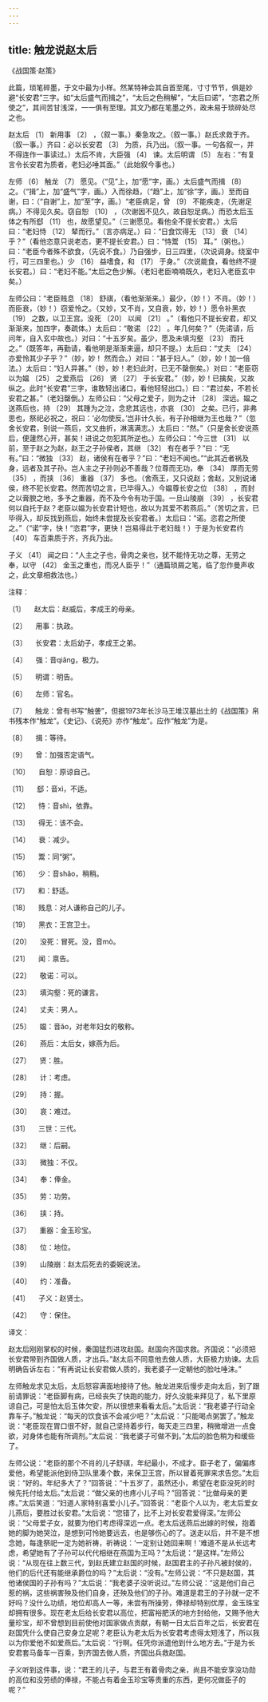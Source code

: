 ```yaml
---
---
---
```

title: 触龙说赵太后
---




《战国策·赵策》





此篇，琐笔碎墨，于文中最为小样。然某特神会其自首至尾，寸寸节节，俱是妙避“长安君”三字。如“太后盛气而揖之”，“太后之色稍解”，“太后曰诺”，“恣君之所使之”，其间苦甘浅深，一一俱有至理。其文乃都在笔墨之外，政未易于琐碎处尽之也。





赵太后 〔1〕 新用事 〔2〕 ，（叙一事。）秦急攻之。（叙一事。）赵氏求救于齐。（叙一事。）齐曰：必以长安君 〔3〕 为质，兵乃出。（叙一事。一句各叙一，并不得连作一事读过。）太后不肯，大臣强 〔4〕 谏。太后明谓 〔5〕 左右：“有复言令长安君为质者，老妇必唾其面。”（此始叙今事也。）

左师 〔6〕 触龙 〔7〕 愿见。（“见”上，加“愿”字，画。）太后盛气而揖 〔8〕 之。（“揖”上，加“盛气”字，画。）入而徐趋，（“趋”上，加“徐”字，画。）至而自谢，曰：（“自谢”上，加“至”字，画。）“老臣病足，曾 〔9〕 不能疾走，（先谢足病。）不得见久矣。窃自恕 〔10〕 ，（次谢因不见久，故自恕足病。）而恐太后玉体之有所郄 〔11〕 也，故愿望见。”（三谢愿见。看他全不提长安君。）太后曰：“老妇恃 〔12〕 辇而行。”（言亦病足。）曰：“日食饮得无 〔13〕 衰 〔14〕 乎？”（看他恣意只说老态，更不提长安君。）曰：“恃鬻 〔15〕 耳。”（粥也。）曰：“老臣今者殊不欲食，（先说不食。）乃自强步，日三四里，（次说调身。绕室中行，可三四里也。）少 〔16〕 益嗜食，和 〔17〕 于身。”（次说能食，看他终不提长安君。）曰：“老妇不能。”太后之色少解。（老妇老臣喃喃既久，老妇入老臣玄中矣。）

左师公曰：“老臣贱息 〔18〕 舒祺，（看他渐渐来。）最少，（妙！）不肖。（妙！）而臣衰，（妙！）窃爱怜之。（又妙，又不肖，又自衰，妙，妙！）愿令补黑衣 〔19〕 之数，以卫王宫。没死 〔20〕 以闻 〔21〕 。”（看他只不提长安君，却又渐渐来，加四字，奏疏体。）太后曰：“敬诺 〔22〕 。年几何矣？”（先诺请，后问年，自入玄中故也。）对曰：“十五岁矣。虽少，愿及未填沟壑 〔23〕 而托之。”（既答年，再勤请，看他明是渐渐来逼，却只不提。）太后曰：“丈夫 〔24〕 亦爱怜其少子乎？”（妙，妙！ 然而合。）对曰：“甚于妇人。”（妙，妙！加一倍法。）太后曰：“妇人异甚。”（妙，妙！老妇此时，已无不罄倒矣。）对曰：“老臣窃以为媪 〔25〕 之爱燕后 〔26〕 贤 〔27〕 于长安君。”（妙，妙！已擒矣，又故纵之。此时“长安君”三字，谁敢轻出诸口，看他轻轻出口。）曰：“君过矣，不若长安君之甚。”（老妇罄倒。）左师公曰：“父母之爱子，则为之计 〔28〕 深远。媪之送燕后也，持 〔29〕 其踵为之泣，念悲其远也，亦哀 〔30〕 之矣。已行，非弗思也，祭祀必祝之，祝曰：‘必勿使反。’岂非计久长，有子孙相继为王也哉？”（忽舍长安君，别说一燕后，文又曲折，淋漓满志。）太后曰：“然。”（只是舍长安说燕后，便蘧然心开，甚矣！进说之勿犯其所逆也。）左师公曰：“今三世 〔31〕 以前，至于赵之为赵，赵王之子孙侯者，其继 〔32〕 有在者乎？”曰：“无有。”曰：“微独 〔33〕 赵，诸侯有在者乎？”曰：“老妇不闻也。”“此其近者祸及身，远者及其子孙。岂人主之子孙则必不善哉？位尊而无功，奉 〔34〕 厚而无劳 〔35〕 ，而挟 〔36〕 重器 〔37〕 多也。（舍燕王，又只说赵；舍赵，又别说诸侯，终不犯长安君。然而苦切之言，已毕得入。）今媪尊长安之位 〔38〕 ，而封之以膏腴之地，多予之重器，而不及今令有功于国。一旦山陵崩 〔39〕 ，长安君何以自托于赵？老臣以媪为长安君计短也，故以为其爱不若燕后。”（苦切之言，已毕得入，却反找到燕后，始终未尝提及长安君者。）太后曰：“诺。恣君之所使之。”（“诺”字，快！“恣君”字，更快！岂易得此于老妇哉！）于是为长安君约 〔40〕 车百乘质于齐，齐兵乃出。

子义 〔41〕 闻之曰：“人主之子也，骨肉之亲也，犹不能恃无功之尊，无劳之奉，以守 〔42〕 金玉之重也，而况人臣乎！”（通篇琐屑之笔，临了忽作曼声收之，此文章相救法也。）

注释：

〔1〕 　赵太后：赵威后，孝成王的母亲。

〔2〕 　用事：执政。

〔3〕 　长安君：太后幼子，孝成王之弟。

〔4〕 　强：音qiǎng，极力。

〔5〕 　明谓：明告。

〔6〕 　左师：官名。

〔7〕 　触龙：曾有书写“触詟”，但据1973年长沙马王堆汉墓出土的《战国策》帛书残本作“触龙”。《史记》、《说苑》亦作“触龙”。应作“触龙”为是。

〔8〕 　揖：等待。

〔9〕 　曾：加强否定语气。

〔10〕 　自恕：原谅自己。

〔11〕 　郄：音xì，不适。

〔12〕 　恃：音shì，依靠。

〔13〕 　得无：该不会。

〔14〕 　衰：减少。

〔15〕 　鬻：同“粥”。

〔16〕 　少：音shǎo，稍稍。

〔17〕 　和：舒适。

〔18〕 　贱息：对人谦称自己的儿子。

〔19〕 　黑衣：王宫卫士。

〔20〕 　没死：冒死。没，音mò。

〔21〕 　闻：禀告。

〔22〕 　敬诺：可以。

〔23〕 　填沟壑：死的谦言。

〔24〕 　丈夫：男人。

〔25〕 　媪：音ǎo，对老年妇女的敬称。

〔26〕 　燕后：太后女，嫁燕为后。

〔27〕 　贤：胜。

〔28〕 　计：考虑。

〔29〕 　持：握。

〔30〕 　哀：难过。

〔31〕 　三世：三代。

〔32〕 　继：后嗣。

〔33〕 　微独：不仅。

〔34〕 　奉：俸金。

〔35〕 　劳：功劳。

〔36〕 　挟：持。

〔37〕 　重器：金玉珍宝。

〔38〕 　位：地位。

〔39〕 　山陵崩：赵太后死去的委婉说法。

〔40〕 　约：准备。

〔41〕 　子义：赵贤士。

〔42〕 　守：保住。

译文：

赵太后刚刚掌权的时候，秦国猛烈进攻赵国。赵国向齐国求救。齐国说：“必须把长安君带到齐国做人质，才出兵。”赵太后不同意他去做人质，大臣极力劝谏。太后明确告诉左右：“有再说让长安君做人质的，我老婆子一定朝他的脸吐唾沫。”

左师触龙求见太后，太后怒容满面地接待了他。触龙进来后慢步走向太后，到了跟前请罪说：“老臣脚有病，已经丧失了快跑的能力，好久没能来拜见了，私下里原谅自己，可是怕太后玉体欠安，所以很想来看看太后。”太后说：“我老婆子行动全靠车子。”触龙说：“每天的饮食该不会减少吧？”太后说：“只能喝点粥罢了。”触龙说：“老臣现在胃口很不好，就自己坚持着步行，每天走三四里，稍微增进一点食欲，对身体也能有所调剂。”太后说：“我老婆子可做不到。”太后的脸色稍为和缓些了。

左师公说：“老臣的那个不肖的儿子舒祺，年纪最小，不成才。臣子老了，偏偏疼爱他，希望能派他到侍卫队里凑个数，来保卫王宫，所以冒着死罪来求告您。”太后说：“好的。年纪多大了？”回答说：“十五岁了，虽然还小，希望在老臣没死的时候先托付给太后。”太后说：“做父亲的也疼小儿子吗？”回答说：“比做母亲的更疼。”太后笑道：“妇道人家特别喜爱小儿子。”回答说：“老臣个人以为，老太后爱女儿燕后，要胜过长安君。”太后说：“您错了，比不上对长安君爱得深。”左师公说：“父母爱子女，就要为他们考虑得深远一点。老太后送燕后出嫁的时候，抱着她的脚为她哭泣，是想到可怜她要远去，也是够伤心的了。送走以后，并不是不想念她，每逢祭祀一定为她祈祷，祈祷说：‘一定别让她回来啊！’难道不是从长远考虑，希望她有了子孙可以代代相继在燕国为王吗？”太后说：“是这样。”左师公说：“从现在往上数三代，到赵氏建立赵国的时候，赵国君主的子孙凡被封侯的，他们的后代还有能继承爵位的吗？”太后说：“没有。”左师公说：“不只是赵国，其他诸侯国的子孙有吗？”太后说：“我老婆子没听说过。”左师公说：“这是他们自己惹的祸，这些祸害殃及他们自身，还殃及他们的子孙。难道是君王的子孙就一定不好吗？没什么功绩，地位却高人一等，未尝有所操劳，俸禄却特别优厚，金玉珠宝却拥有很多。现在老太后给长安君以高位，把富裕肥沃的地方封给他，又赐予他大量珍宝，却不曾想到目前使他对国家做点贡献，有朝一日太后百年之后，长安君在赵国凭什么使自己安身立足呢？老臣认为老太后为长安君考虑得太短浅了，所以我以为你爱他不如爱燕后。”太后说：“行啊。任凭你派遣他到什么地方去。”于是为长安君套马备车一百乘，到齐国去做人质，齐国出兵救赵国。

子义听到这件事，说：“君王的儿子，与君王有着骨肉之亲，尚且不能安享没功勋的高位和没劳绩的俸禄，不能占有着金玉珍宝等贵重的东西，更何况做臣子的呢？”